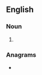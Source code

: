 ==English==

===Noun===
{{head|en|noun form}}

# {{plural of|peruser|lang=en}}

===Anagrams===
* {{anagrams|en|a=eeprrssu|pressure}}